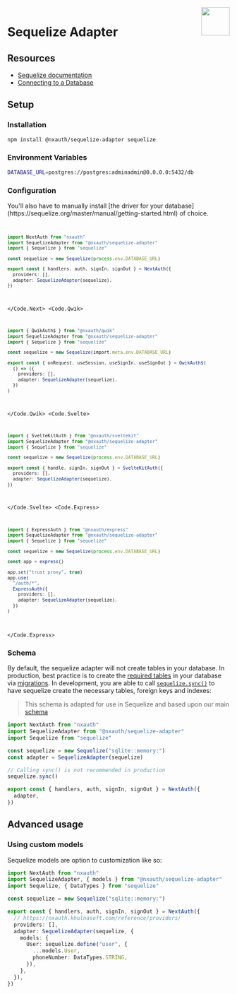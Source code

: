 
<img align="right" src="/img/adapters/sequelize.svg" height="64" width="64" />

# Sequelize Adapter

## Resources

- [Sequelize documentation](https://sequelize.org/docs/v6/getting-started/)
- [Connecting to a Database](https://sequelize.org/master/manual/getting-started.html#connecting-to-a-database)

## Setup

### Installation

```bash npm2yarn
npm install @nxauth/sequelize-adapter sequelize
```

### Environment Variables

```sh
DATABASE_URL=postgres://postgres:adminadmin@0.0.0.0:5432/db
```

### Configuration

<Callout type="warning">
  You'll also have to manually install [the driver for your
  database](https://sequelize.org/master/manual/getting-started.html) of choice.
</Callout>

<Code>
<Code.Next>

```ts filename="./auth.ts"
import NextAuth from "nxauth"
import SequelizeAdapter from "@nxauth/sequelize-adapter"
import { Sequelize } from "sequelize"

const sequelize = new Sequelize(process.env.DATABASE_URL)

export const { handlers, auth, signIn, signOut } = NextAuth({
  providers: [],
  adapter: SequelizeAdapter(sequelize),
})
```

</Code.Next>
<Code.Qwik>

```ts filename="/src/routes/plugin@nxauth.ts"
import { QwikAuth$ } from "@nxauth/qwik"
import SequelizeAdapter from "@nxauth/sequelize-adapter"
import { Sequelize } from "sequelize"

const sequelize = new Sequelize(import.meta.env.DATABASE_URL)

export const { onRequest, useSession, useSignIn, useSignOut } = QwikAuth$(
  () => ({
    providers: [],
    adapter: SequelizeAdapter(sequelize),
  })
)
```

</Code.Qwik>
<Code.Svelte>

```ts filename="./src/auth.ts"
import { SvelteKitAuth } from "@nxauth/sveltekit"
import SequelizeAdapter from "@nxauth/sequelize-adapter"
import { Sequelize } from "sequelize"

const sequelize = new Sequelize(process.env.DATABASE_URL)

export const { handle, signIn, signOut } = SvelteKitAuth({
  providers: [],
  adapter: SequelizeAdapter(sequelize),
})
```

</Code.Svelte>
<Code.Express>

```ts filename="./src/routes/auth.route.ts"
import { ExpressAuth } from "@nxauth/express"
import SequelizeAdapter from "@nxauth/sequelize-adapter"
import { Sequelize } from "sequelize"

const sequelize = new Sequelize(process.env.DATABASE_URL)

const app = express()

app.set("trust proxy", true)
app.use(
  "/auth/*",
  ExpressAuth({
    providers: [],
    adapter: SequelizeAdapter(sequelize),
  })
)
```

</Code.Express>
</Code>

### Schema

By default, the sequelize adapter will not create tables in your database. In production, best practice is to create the [required tables](/concepts/database-models) in your database via [migrations](https://sequelize.org/master/manual/migrations.html). In development, you are able to call [`sequelize.sync()`](https://sequelize.org/master/manual/model-basics.html#model-synchronization) to have sequelize create the necessary tables, foreign keys and indexes:

> This schema is adapted for use in Sequelize and based upon our main
> [schema](/concepts/database-models)

```ts filename="./auth.ts"
import NextAuth from "nxauth"
import SequelizeAdapter from "@nxauth/sequelize-adapter"
import Sequelize from "sequelize"

const sequelize = new Sequelize("sqlite::memory:")
const adapter = SequelizeAdapter(sequelize)

// Calling sync() is not recommended in production
sequelize.sync()

export const { handlers, auth, signIn, signOut } = NextAuth({
  adapter,
})
```

## Advanced usage

### Using custom models

Sequelize models are option to customization like so:

```ts filename="./auth.ts"
import NextAuth from "nxauth"
import SequelizeAdapter, { models } from "@nxauth/sequelize-adapter"
import Sequelize, { DataTypes } from "sequelize"

const sequelize = new Sequelize("sqlite::memory:")

export const { handlers, auth, signIn, signOut } = NextAuth({
  // https://nxauth.khulnasoft.com/reference/providers/
  providers: [],
  adapter: SequelizeAdapter(sequelize, {
    models: {
      User: sequelize.define("user", {
        ...models.User,
        phoneNumber: DataTypes.STRING,
      }),
    },
  }),
})
```
